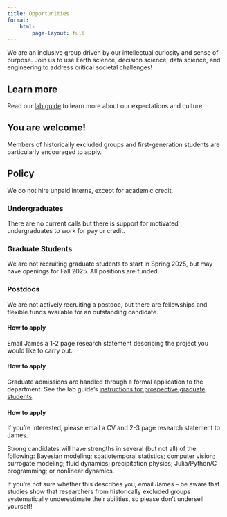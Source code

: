 ```yaml
---
title: Opportunities
format:
    html:
        page-layout: full
---
```



We are an inclusive group driven by our intellectual curiosity and sense of purpose.
Join us to use Earth science, decision science, data science, and engineering to address critical societal challenges!


:::: {.grid}
::: {.g-col-4}
::: {.callout-tip}
## Learn more 
Read our [lab guide](https://dossgollin-lab.github.io/lab-guide/){target=_blank} to learn more about our expectations and culture.
:::
:::

::: {.g-col-4}
::: {.callout-important}
## You are welcome! 
Members of historically excluded groups and first-generation students are particularly encouraged to apply.
:::
:::

::: {.g-col-4}
::: {.callout-warning}
## Policy
We do not hire unpaid interns, except for academic credit. 
:::
:::
::::

:::: {.grid}
::: {.g-col-4}
### Undergraduates

There are no current calls but there is support for motivated undergraduates to work for pay or credit.
:::
::: {.g-col-4}
### Graduate Students

We are not recruiting graduate students to start in Spring 2025, but may have openings for Fall 2025.
All positions are funded.
:::
::: {.g-col-4}
### Postdocs

We are not actively recruiting a postdoc, but there are fellowships and flexible funds available for an outstanding candidate.
:::
::::

:::: {.grid}
::: {.g-col-4}
#### How to apply

Email James a 1-2 page research statement describing the project you would like to carry out.

:::
::: {.g-col-4}
#### How to apply

Graduate admissions are handled through a formal application to the department.
See the lab guide's [instructions for prospective graduate students](https://dossgollin-lab.github.io/lab-guide/admissions/gradadmissions/){target=_blank}.
:::
::: {.g-col-4}
#### How to apply

If you're interested, please email a CV and 2-3 page research statement to James.

Strong candidates will have strengths in several (but not all) of the following:
Bayesian modeling; spatiotemporal statistics; computer vision; surrogate modeling; fluid dynamics; precipitation physics; Julia/Python/C programming; or nonlinear dynamics.

If you're not sure whether this describes you, email James -- be aware that studies show that researchers from historically excluded groups systematically underestimate their abilities, so please don't undersell yourself! 
:::
::::

